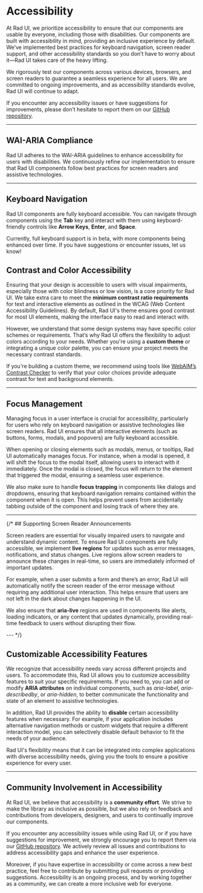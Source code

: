 # Accessibility

At Rad UI, we prioritize accessibility to ensure that our components are usable by everyone, including those with disabilities. Our components are built with accessibility in mind, providing an inclusive experience by default. We’ve implemented best practices for keyboard navigation, screen reader support, and other accessibility standards so you don’t have to worry about it—Rad UI takes care of the heavy lifting.

We rigorously test our components across various devices, browsers, and screen readers to guarantee a seamless experience for all users. We are committed to ongoing improvements, and as accessibility standards evolve, Rad UI will continue to adapt.

If you encounter any accessibility issues or have suggestions for improvements, please don’t hesitate to report them on our [GitHub repository](https://github.com/rad-ui/ui/issues).


---

## WAI-ARIA Compliance

Rad UI adheres to the WAI-ARIA guidelines to enhance accessibility for users with disabilities. We continuously refine our implementation to ensure that Rad UI components follow best practices for screen readers and assistive technologies.


---

## Keyboard Navigation

Rad UI components are fully keyboard accessible. You can navigate through components using the **Tab** key and interact with them using keyboard-friendly controls like **Arrow Keys**, **Enter**, and **Space**.

Currently, full keyboard support is in beta, with more components being enhanced over time. If you have suggestions or encounter issues, let us know!


## Contrast and Color Accessibility

Ensuring that your design is accessible to users with visual impairments, especially those with color blindness or low vision, is a core priority for Rad UI. We take extra care to meet the **minimum contrast ratio requirements** for text and interactive elements as outlined in the WCAG (Web Content Accessibility Guidelines). By default, Rad UI's theme ensures good contrast for most UI elements, making the interface easy to read and interact with.

However, we understand that some design systems may have specific color schemes or requirements. That’s why Rad UI offers the flexibility to adjust colors according to your needs. Whether you're using a **custom theme** or integrating a unique color palette, you can ensure your project meets the necessary contrast standards.

If you're building a custom theme, we recommend using tools like [WebAIM’s Contrast Checker](https://webaim.org/resources/contrastchecker/) to verify that your color choices provide adequate contrast for text and background elements.

---

## Focus Management

Managing focus in a user interface is crucial for accessibility, particularly for users who rely on keyboard navigation or assistive technologies like screen readers. Rad UI ensures that all interactive elements (such as buttons, forms, modals, and popovers) are fully keyboard accessible.

When opening or closing elements such as modals, menus, or tooltips, Rad UI automatically manages focus. For instance, when a modal is opened, it will shift the focus to the modal itself, allowing users to interact with it immediately. Once the modal is closed, the focus will return to the element that triggered the modal, ensuring a seamless user experience.

We also make sure to handle **focus trapping** in components like dialogs and dropdowns, ensuring that keyboard navigation remains contained within the component when it is open. This helps prevent users from accidentally tabbing outside of the component and losing track of where they are.

---

{/* ## Supporting Screen Reader Announcements

Screen readers are essential for visually impaired users to navigate and understand dynamic content. To ensure Rad UI components are fully accessible, we implement **live regions** for updates such as error messages, notifications, and status changes. Live regions allow screen readers to announce these changes in real-time, so users are immediately informed of important updates.

For example, when a user submits a form and there’s an error, Rad UI will automatically notify the screen reader of the error message without requiring any additional user interaction. This helps ensure that users are not left in the dark about changes happening in the UI.

We also ensure that **aria-live** regions are used in components like alerts, loading indicators, or any content that updates dynamically, providing real-time feedback to users without disrupting their flow.

--- */}

## Customizable Accessibility Features

We recognize that accessibility needs vary across different projects and users. To accommodate this, Rad UI allows you to customize accessibility features to suit your specific requirements. If you need to, you can add or modify **ARIA attributes** on individual components, such as <em>aria-label</em>, <em>aria-describedby</em>, or <em>aria-hidden</em>, to better communicate the functionality and state of an element to assistive technologies.

In addition, Rad UI provides the ability to **disable** certain accessibility features when necessary. For example, if your application includes alternative navigation methods or custom widgets that require a different interaction model, you can selectively disable default behavior to fit the needs of your audience.

Rad UI's flexibility means that it can be integrated into complex applications with diverse accessibility needs, giving you the tools to ensure a positive experience for every user.

---

## Community Involvement in Accessibility

At Rad UI, we believe that accessibility is a **community effort**. We strive to make the library as inclusive as possible, but we also rely on feedback and contributions from developers, designers, and users to continually improve our components.

If you encounter any accessibility issues while using Rad UI, or if you have suggestions for improvement, we strongly encourage you to report them via our [GitHub repository](https://github.com/rad-ui/ui/issues). We actively review all issues and contributions to address accessibility gaps and enhance the user experience.

Moreover, if you have expertise in accessibility or come across a new best practice, feel free to contribute by submitting pull requests or providing suggestions. Accessibility is an ongoing process, and by working together as a community, we can create a more inclusive web for everyone.
